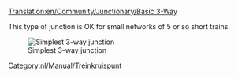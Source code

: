[[Translation:en/Community/Junctionary/Basic 3-Way]]
{{nl/Community/Junctionary/Kruispuntenmenu}}

This type of junction is OK for small networks of 5 or so short trains.

[[File:en/Community/Junctionary/3way basic3.png|none|frame|Simplest 3-way junction]]

{{nl/Community/Junctionary/Kruispuntcriteria|Goedkoop|0|0|0|1|0|0|1|1|0|0|0||Defecte treinen blokkeren de hele kruising.|
*Kan een trein per keer afhandelen. (tenzij je [[nl/Routeseinen|routeseinen]] gebruikt)
*Zorgt voor verkeeropstoppingen. 
}}

[[Category:nl/Manual/Treinkruispunt]]